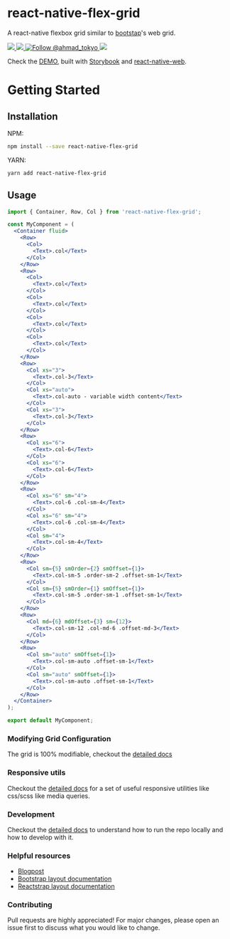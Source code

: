 <Meta title="README" />

# react-native-flex-grid

A react-native flexbox grid similar to [bootstap](https://getbootstrap.com)'s web grid.

<a href="https://npmjs.com/package/react-native-flex-grid">
  <img src="https://img.shields.io/npm/v/react-native-flex-grid.svg"></img>
  <img src="https://img.shields.io/npm/dt/react-native-flex-grid.svg"></img>
</a>
<a href="https://twitter.com/intent/follow?screen_name=ahmad_tokyo">
  <img
    src="https://img.shields.io/twitter/follow/ahmad_tokyo.svg?label=Follow%20@ahmad_tokyo"
    alt="Follow @ahmad_tokyo"
  ></img>
</a>

<a href="/">
  <img src="https://i.imgur.com/VWFX2r6.png"></img>
</a>

Check the [DEMO](/), built with [Storybook](https://storybook.js.org) and [react-native-web](https://necolas.github.io/react-native-web).

# Getting Started

## Installation

NPM:

```bash
npm install --save react-native-flex-grid
```

YARN:

```bash
yarn add react-native-flex-grid
```

## Usage

```jsx
import { Container, Row, Col } from 'react-native-flex-grid';

const MyComponent = (
  <Container fluid>
    <Row>
      <Col>
        <Text>.col</Text>
      </Col>
    </Row>
    <Row>
      <Col>
        <Text>.col</Text>
      </Col>
      <Col>
        <Text>.col</Text>
      </Col>
      <Col>
        <Text>.col</Text>
      </Col>
      <Col>
        <Text>.col</Text>
      </Col>
    </Row>
    <Row>
      <Col xs="3">
        <Text>.col-3</Text>
      </Col>
      <Col xs="auto">
        <Text>.col-auto - variable width content</Text>
      </Col>
      <Col xs="3">
        <Text>.col-3</Text>
      </Col>
    </Row>
    <Row>
      <Col xs="6">
        <Text>.col-6</Text>
      </Col>
      <Col xs="6">
        <Text>.col-6</Text>
      </Col>
    </Row>
    <Row>
      <Col xs="6" sm="4">
        <Text>.col-6 .col-sm-4</Text>
      </Col>
      <Col xs="6" sm="4">
        <Text>.col-6 .col-sm-4</Text>
      </Col>
      <Col sm="4">
        <Text>.col-sm-4</Text>
      </Col>
    </Row>
    <Row>
      <Col sm={5} smOrder={2} smOffset={1}>
        <Text>.col-sm-5 .order-sm-2 .offset-sm-1</Text>
      </Col>
      <Col sm={5} smOrder={1} smOffset={1}>
        <Text>.col-sm-5 .order-sm-1 .offset-sm-1</Text>
      </Col>
    </Row>
    <Row>
      <Col md={6} mdOffset={3} sm={12}>
        <Text>.col-sm-12 .col-md-6 .offset-md-3</Text>
      </Col>
    </Row>
    <Row>
      <Col sm="auto" smOffset={1}>
        <Text>.col-sm-auto .offset-sm-1</Text>
      </Col>
      <Col sm="auto" smOffset={1}>
        <Text>.col-sm-auto .offset-sm-1</Text>
      </Col>
    </Row>
  </Container>
);

export default MyComponent;
```

### Modifying Grid Configuration

The grid is 100% modifiable, checkout the [detailed docs](/?path=/story/utils-grid--page)

### Responsive utils

Checkout the [detailed docs](/?path=/story/utils-responsive--page) for a set of useful responsive utilities like css/scss like media queries.

### Development

Checkout the [detailed docs](/?path=/story/development--page) to understand how to run the repo locally and how to develop with it.

### Helpful resources

- [Blogpost](https://www.notion.so/ahmedtokyo/React-Native-Flex-Grid-6932aa014d274ae7940595664873b7dd)
- [Bootstrap layout documentation](https://getbootstrap.com/docs/5.0/layout)
- [Reactstrap layout documentation](https://reactstrap.github.io/?path=/docs/components-layout--layout)

### Contributing

Pull requests are highly appreciated! For major changes, please open an issue first to discuss what you would like to change.
